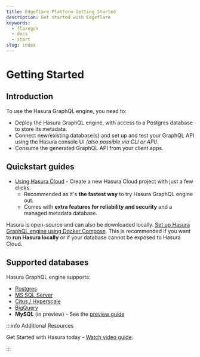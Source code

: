 ```yaml
---
title: Edgeflare Platform Getting Started
description: Get started with Edgeflare
keywords:
  - flaregun
  - docs
  - start
slug: index
---
```


# Getting Started

## Introduction

To use the Hasura GraphQL engine, you need to:

- Deploy the Hasura GraphQL engine, with access to a Postgres database
  to store its metadata.
- Connect new/existing database(s) and set up and test your GraphQL
  API using the Hasura console UI _(also possible via CLI or API)_.
- Consume the generated GraphQL API from your client apps.

## Quickstart guides

- [Using Hasura Cloud](/graphql/cloud/getting-started/index.mdx) - Create a new Hasura
  Cloud project with just a few clicks.
  - Recommended as it's **the fastest way** to try Hasura GraphQL engine out.
  - Comes with **extra features for reliability and security** and a managed metadata database.

Hasura is open-source and can also be downloaded locally.
[Set up Hasura GraphQL engine using Docker Compose](/graphql/core/getting-started/docker-simple.mdx).
This is recommended if you want to **run Hasura locally** or if your
database cannot be exposed to Hasura Cloud.

<!-- TODO: add link to detailed deployment guides post 2.0 content update -->

## Supported databases

Hasura GraphQL engine supports:

- [Postgres](/graphql/core/databases/postgres/index.mdx)
- [MS SQL Server](/graphql/core/databases/ms-sql-server/index.mdx)
- [Citus / Hyperscale](/graphql/core/databases/citus-hyperscale-postgres/index.mdx)
- [BigQuery](/graphql/core/databases/bigquery/index.mdx)
- **MySQL** (in preview) - See the [preview guide](/graphql/core/guides/mysql-preview.mdx)

:::info Additional Resources

Get Started with Hasura today - [Watch video guide](https://hasura.io/events/webinar/get-started-with-hasura/?pg=docs&plcmt=body&cta=getting-started&tech=).

:::
